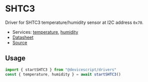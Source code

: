 # SHTC3

Driver for SHTC3 temperature/humidity sensor at I2C address `0x70`.

-   Services: [temperature](/api/clients/temperature/), [humidity](/api/clients/humidity/)
-   [Datasheet](https://sensirion.com/products/catalog/SHTC3/)
-   [Source](https://github.com/microsoft/devicescript/blob/main/packages/drivers/src/shtc3.ts)

## Usage

```ts
import { startSHTC3 } from "@devicescript/drivers"
const { temperature, humidity } = await startSHTC3()
```
